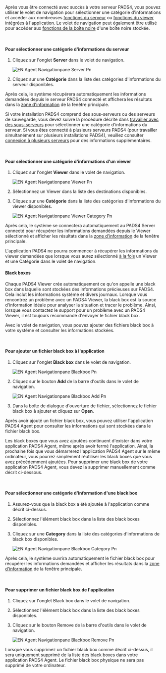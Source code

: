 Après vous être connecté avec succès à votre serveur PADS4, vous pouvez utiliser le volet de navigation pour sélectionner une catégorie d'informations et accéder aux nombreuses [fonctions du serveur](https://pads4documentation.blob.core.windows.net/agent/Content/Remote%20management%20and%20monitoring/Server%20functions.htm) ou [fonctions du viewer](https://pads4documentation.blob.core.windows.net/agent/Content/Remote%20management%20and%20monitoring/Viewer%20functions.htm) intégrées à l'application. Le volet de navigation peut également être utilisé pour accéder aux [fonctions de la boîte noire](https://pads4documentation.blob.core.windows.net/agent/Content/Remote%20management%20and%20monitoring/Black%20box%20functions.htm) d'une boîte noire stockée.

 

#### **Pour sélectionner une catégorie d'informations du serveur**

1. Cliquez sur l'onglet **Server** dans le volet de navigation.

   ![EN Agent Navigationpane Server Pn](/images/digital-signage/windows-applications/agent/main-window/EN-Agent-Navigationpane-Server.png)
2. Cliquez sur une **Catégorie** dans la liste des catégories d'informations du serveur disponibles.

Après cela, le système récupérera automatiquement les informations demandées depuis le serveur PADS4 connecté et affichera les résultats dans la [zone d'information](https://pads4documentation.blob.core.windows.net/agent/Content/Main%20Window/Information%20area.htm) de la fenêtre principale.

Si votre installation PADS4 comprend des sous-serveurs ou des serveurs de sauvegarde, vous devez suivre la procédure décrite dans [travailler avec des sous-serveurs](https://pads4documentation.blob.core.windows.net/agent/Content/Advanced%20features/Working%20with%20sub%20servers.htm) pour sélectionner une catégorie d'informations du serveur. Si vous êtes connecté à plusieurs serveurs PADS4 (pour travailler simultanément sur plusieurs installations PADS4), veuillez consulter [connexion à plusieurs serveurs](https://pads4documentation.blob.core.windows.net/agent/Content/Advanced%20features/Connecting%20to%20multiple%20servers.htm) pour des informations supplémentaires.

 

#### **Pour sélectionner une catégorie d'informations d'un viewer**

1. Cliquez sur l'onglet **Viewer** dans le volet de navigation.

   ![EN Agent Navigationpane Viewer Pn](/images/digital-signage/windows-applications/agent/main-window/EN-Agent-Navigationpane-Viewer.png)
2. Sélectionnez un Viewer dans la liste des destinations disponibles.
3. Cliquez sur une **Catégorie** dans la liste des catégories d'informations du viewer disponibles.

   ![EN Agent Navigationpane Viewer Category Pn](/images/digital-signage/windows-applications/agent/main-window/EN-Agent-Navigationpane-ViewerCategory.png)

Après cela, le système se connectera automatiquement au PADS4 Server connecté pour récupérer les informations demandées depuis le Viewer sélectionné et afficher les résultats dans la [zone d'information](https://pads4documentation.blob.core.windows.net/agent/Content/Main%20Window/Information%20area.htm) de la fenêtre principale.

<Note>
  L'application PADS4 ne pourra commencer à récupérer les informations du viewer demandées que lorsque vous aurez sélectionné <u>à la fois</u> un Viewer et une Catégorie dans le volet de navigation.
</Note>

#### **Black boxes**

Chaque PADS4 Viewer crée automatiquement ce qu'on appelle une black box dans laquelle sont stockées des informations précieuses sur PADS4. Cela inclut les informations système et divers journaux. Lorsque vous rencontrez un problème avec un PADS4 Viewer, la black box est la source d'information idéale pour analyser la situation et tracer le problème. Ainsi, lorsque vous contactez le support pour un problème avec un PADS4 Viewer, il est toujours recommandé d'envoyer le fichier black box.

Avec le volet de navigation, vous pouvez ajouter des fichiers black box à votre système et consulter les informations stockées.

 

#### **Pour ajouter un fichier black box à l'application**

1. Cliquez sur l'onglet **Black box** dans le volet de navigation.

   ![EN Agent Navigationpane Blackbox Pn](/images/digital-signage/windows-applications/agent/main-window/EN-Agent-Navigationpane-Blackbox.png)
2. Cliquez sur le bouton **Add** de la barre d'outils dans le volet de navigation.

   ![EN Agent Navigationpane Blackbox Add Pn](/images/digital-signage/windows-applications/agent/main-window/EN-Agent-Navigationpane-Blackbox-Add.png)
3. Dans la boîte de dialogue d'ouverture de fichier, sélectionnez le fichier black box à ajouter et cliquez sur **Open**.

Après avoir ajouté un fichier black box, vous pouvez utiliser l'application PADS4 Agent pour consulter les informations qui sont stockées dans le fichier black box.

Les black boxes que vous avez ajoutées continuent d'exister dans votre application PADS4 Agent, même après avoir fermé l'application. Ainsi, la prochaine fois que vous démarrerez l'application PADS4 Agent sur le même ordinateur, vous pourrez simplement réutiliser les black boxes que vous avez précédemment ajoutées. Pour supprimer une black box de votre application PADS4 Agent, vous devez la supprimer manuellement comme décrit ci-dessous.

 

#### **Pour sélectionner une catégorie d'information d'une black box**

1. Assurez-vous que la black box a été ajoutée à l'application comme décrit ci-dessus.
2. Sélectionnez l'élément black box dans la liste des black boxes disponibles.
3. Cliquez sur une **Category** dans la liste des catégories d'informations de black box disponibles.

   ![EN Agent Navigationpane Blackbox Category Pn](/images/digital-signage/windows-applications/agent/main-window/EN-Agent-Navigationpane-Blackbox-Category.png)

Après cela, le système ouvrira automatiquement le fichier black box pour récupérer les informations demandées et afficher les résultats dans la [zone d'information](https://pads4documentation.blob.core.windows.net/agent/Content/Main%20Window/Information%20area.htm) de la fenêtre principale.

 

#### **Pour supprimer un fichier black box de l'application**

1. Cliquez sur l'onglet Black box dans le volet de navigation.
2. Sélectionnez l'élément black box dans la liste des black boxes disponibles.
3. Cliquez sur le bouton Remove de la barre d'outils dans le volet de navigation.

   ![EN Agent Navigationpane Blackbox Remove Pn](/images/digital-signage/windows-applications/agent/main-window/EN-Agent-Navigationpane-Blackbox-Remove.png)

<Note>
  Lorsque vous supprimez un fichier black box comme décrit ci-dessus, il sera uniquement supprimé de la liste des black boxes dans votre application PADS4 Agent. Le fichier black box physique ne sera pas supprimé de votre ordinateur.
</Note>

 
